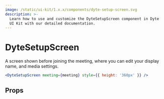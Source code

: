 ```yaml
---
image: /static/ui-kit/1.x.x/components/dyte-setup-screen.svg
description: >-
  Learn how to use and customize the DyteSetupScreen component in Dyte's React
  UI Kit with our detailed documentation.
---
```


# DyteSetupScreen

A screen shown before joining the meeting, where you can edit your display name,
and media settings.

```jsx live
<DyteSetupScreen meeting={meeting} style={{ height: '360px' }} />
```

## Props

<PropsTable of="dyte-setup-screen" />

<head>
  <title>React UI Kit DyteSetupScreen</title>
</head>
